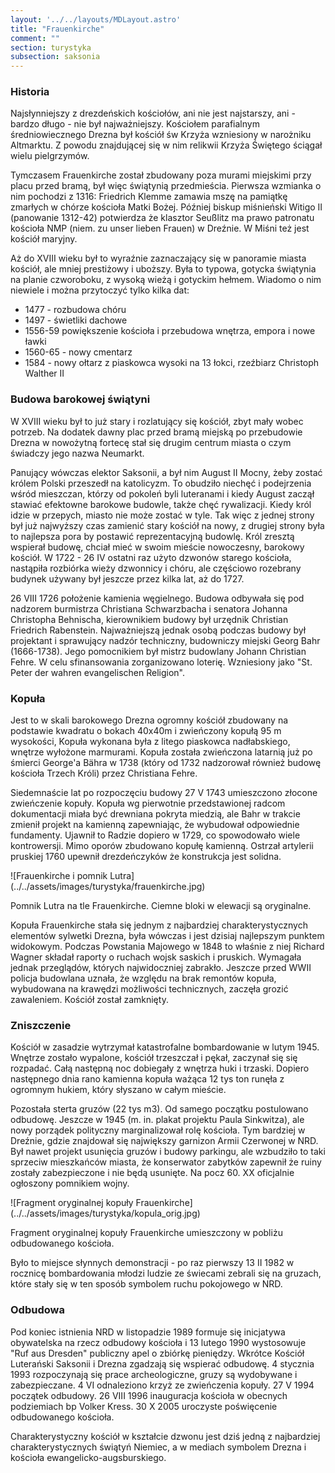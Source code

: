 ```yaml
---
layout: '../../layouts/MDLayout.astro'
title: "Frauenkirche"
comment: ""
section: turystyka
subsection: saksonia
---
```



### Historia

Najsłynniejszy z drezdeńskich kościołów, ani nie jest najstarszy, ani - bardzo długo - nie był najważniejszy. Kościołem parafialnym średniowiecznego Drezna był kościół św Krzyża wzniesiony w narożniku Altmarktu. Z powodu znajdującej się w nim relikwii Krzyża Świętego ściągał wielu pielgrzymów.

Tymczasem Frauenkirche został zbudowany poza murami miejskimi przy placu przed bramą, był więc świątynią przedmieścia. Pierwsza wzmianka o nim pochodzi z 1316: Friedrich Klemme zamawia mszę na pamiątkę zmarłych w chórze kościoła Matki Bożej. Później biskup miśnieński Witigo II (panowanie 1312-42) potwierdza że klasztor Seußlitz ma prawo patronatu kościoła NMP (niem. zu unser lieben Frauen) w Dreźnie. W Miśni też jest kościół maryjny.

Aż do XVIII wieku był to wyraźnie zaznaczający się w panoramie miasta kościół, ale mniej prestiżowy i uboższy. Była to typowa, gotycka świątynia na planie czworoboku, z wysoką wieżą i gotyckim hełmem. Wiadomo o nim niewiele i można przytoczyć tylko kilka dat:

- 1477 - rozbudowa chóru
- 1497 - świetliki dachowe
- 1556-59 powiększenie kościoła i przebudowa wnętrza, empora i nowe ławki
- 1560-65 - nowy cmentarz
- 1584 - nowy ołtarz z piaskowca wysoki na 13 łokci, rzeźbiarz Christoph Walther II

### Budowa barokowej świątyni

W XVIII wieku był to już stary i rozlatujący się kościół, zbyt mały wobec potrzeb. Na dodatek dawny plac przed bramą miejską po przebudowie Drezna w nowożytną fortecę stał się drugim centrum miasta o czym świadczy jego nazwa Neumarkt.

Panujący wówczas elektor Saksonii, a był nim August II Mocny, żeby zostać królem Polski przeszedł na katolicyzm. To obudziło niechęć i podejrzenia wśród mieszczan, którzy od pokoleń byli luteranami i kiedy August zaczął stawiać efektowne barokowe budowle, także chęć rywalizacji. Kiedy król idzie w przepych, miasto nie może zostać w tyle. Tak więc z jednej strony był już najwyższy czas zamienić stary kościół na nowy, z drugiej strony była to najlepsza pora by postawić reprezentacyjną budowlę. Król zresztą wspierał budowę, chciał mieć w swoim mieście nowoczesny, barokowy kościół. W 1722 - 26 IV ostatni raz użyto dzwonów starego kościoła, nastąpiła rozbiórka wieży dzwonnicy i chóru, ale częściowo rozebrany budynek używany był jeszcze przez kilka lat, aż do 1727.

26 VIII 1726 położenie kamienia węgielnego. Budowa odbywała się pod nadzorem burmistrza Christiana Schwarzbacha i senatora Johanna Christopha Behnischa, kierownikiem budowy był urzędnik Christian Friedrich Rabenstein. Najważniejszą jednak osobą podczas budowy był projektant i sprawujący nadzór techniczny, budowniczy miejski Georg Bahr (1666-1738). Jego pomocnikiem był mistrz budowlany Johann Christian Fehre. W celu sfinansowania zorganizowano loterię. Wzniesiony jako "St. Peter der wahren evangelischen Religion".

### Kopuła

Jest to w skali barokowego Drezna ogromny kościół zbudowany na podstawie kwadratu o bokach 40x40m i zwieńczony kopułą 95 m wysokości, Kopuła wykonana była z litego piaskowca nadłabskiego, wnętrze wyłożone marmurami. Kopuła została zwieńczona latarnią już po śmierci George'a Bähra w 1738 (który od 1732 nadzorował również budowę kościoła Trzech Króli) przez Christiana Fehre.

Siedemnaście lat po rozpoczęciu budowy 27 V 1743 umieszczono złocone zwieńczenie kopuły. Kopuła wg pierwotnie przedstawionej radcom dokumentacji miała być drewniana pokryta miedzią, ale Bahr w trakcie zmienił projekt na kamienną zapewniając, że wybudował odpowiednie fundamenty. Ujawnił to Radzie dopiero w 1729, co spowodowało wiele kontrowersji. Mimo oporów zbudowano kopułę kamienną. Ostrzał artylerii pruskiej 1760 upewnił drezdeńczyków że konstrukcja jest solidna.

<BoxPageImageWrapper>
![Frauenkirche i pomnik Lutra](../../assets/images/turystyka/frauenkirche.jpg)

Pomnik Lutra na tle Frauenkirche. Ciemne bloki w elewacji są oryginalne.
</BoxPageImageWrapper>

Kopuła Frauenkirche stała się jednym z najbardziej charakterystycznych elementów sylwetki Drezna, była wówczas i jest dzisiaj najlepszym punktem widokowym. Podczas Powstania Majowego w 1848 to właśnie z niej Richard Wagner składał raporty o ruchach wojsk saskich i pruskich. Wymagała jednak przeglądów, których najwidoczniej zabrakło. Jeszcze przed WWII policja budowlana uznała, że względu na brak remontów kopuła, wybudowana na krawędzi możliwości technicznych, zaczęła grozić zawaleniem. Kościół został zamknięty.

### Zniszczenie

Kościół w zasadzie wytrzymał katastrofalne bombardowanie w lutym 1945. Wnętrze zostało wypalone, kościół trzeszczał i pękał, zaczynał się się rozpadać. Całą następną noc dobiegały z wnętrza huki i trzaski. Dopiero następnego dnia rano kamienna kopuła ważąca 12 tys ton runęła z ogromnym hukiem, który słyszano w całym mieście.

Pozostała sterta gruzów (22 tys m3). Od samego początku postulowano odbudowę. Jeszcze w 1945 (m. in. plakat projektu Paula Sinkwitza), ale nowy porządek polityczny marginalizował rolę kościoła. Tym bardziej w Dreźnie, gdzie znajdował się największy garnizon Armii Czerwonej w NRD. Był nawet projekt usunięcia gruzów i budowy parkingu, ale wzbudziło to taki sprzeciw mieszkańców miasta, że konserwator zabytków zapewnił że ruiny zostały zabezpieczone i nie będą usunięte. Na pocz 60. XX oficjalnie ogłoszony pomnikiem wojny.

<BoxPageImageWrapper>
![Fragment oryginalnej kopuły Frauenkirche](../../assets/images/turystyka/kopula_orig.jpg)

Fragment oryginalnej kopuły Frauenkirche umieszczony w pobliżu odbudowanego kościoła.
</BoxPageImageWrapper>

Było to miejsce słynnych demonstracji - po raz pierwszy 13 II 1982 w rocznicę bombardowania młodzi ludzie ze świecami zebrali się na gruzach, które stały się w ten sposób symbolem ruchu pokojowego w NRD.

### Odbudowa

Pod koniec istnienia NRD w listopadzie 1989 formuje się inicjatywa obywatelska na rzecz odbudowy kościoła i 13 lutego 1990 wystosowuje "Ruf aus Dresden" publiczny apel o zbiórkę pieniędzy. Wkrótce Kościół Luterański Saksonii i Drezna zgadzają się wspierać odbudowę. 4 stycznia 1993 rozpoczynają się prace archeologiczne, gruzy są wydobywane i zabezpieczane. 4 VI odnaleziono krzyż ze zwieńczenia kopuły. 27 V 1994 początek odbudowy. 26 VIII 1996 inauguracja kościoła w obecnych podziemiach bp Volker Kress. 30 X 2005 uroczyste poświęcenie odbudowanego kościoła.

Charakterystyczny kościół w kształcie dzwonu jest dziś jedną z najbardziej charakterystycznych świątyń Niemiec, a w mediach symbolem Drezna i kościoła ewangelicko-augsburskiego.
